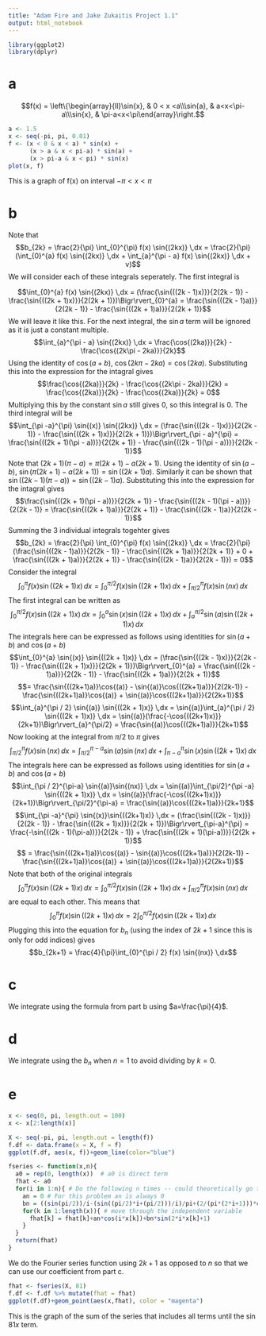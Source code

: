 ```yaml
---
title: "Adam Fire and Jake Zukaitis Project 1.1"
output: html_notebook
---
```


```r
library(ggplot2)
library(dplyr)
```
# a
$$f(x) = \left\{\begin{array}{ll}\sin{x}, & 0 < x <a\\\sin{a}, & a<x<\pi-a\\\sin{x}, & \pi-a<x<\pi\end{array}\right.$$
```r
a <- 1.5
x <- seq(-pi, pi, 0.01)
f <- (x < 0 & x < a) * sin(x) +
      (x > a & x < pi-a) * sin(a) +
      (x > pi-a & x < pi) * sin(x)
plot(x, f)
```
This is a graph of f(x) on interval $-\pi<x<\pi$

# b
Note that $$b_{2k} = \frac{2}{\pi} \int_{0}^{\pi} f(x) \sin{(2kx)} \,dx = \frac{2}{\pi} (\int_{0}^{a} f(x) \sin{(2kx)} \,dx + \int_{a}^{\pi - a} f(x) \sin{(2kx)} \,dx + v)$$ 
We will consider each of these integrals seperately. The first integral is 

$$\int_{0}^{a} f(x) \sin{(2kx)} \,dx = (\frac{\sin{((2k - 1)x)}}{2(2k - 1)} - \frac{\sin{((2k + 1)x)}}{2(2k + 1)})\Bigr\rvert_{0}^{a} = \frac{\sin{((2k - 1)a)}}{2(2k - 1)} - \frac{\sin{((2k + 1)a)}}{2(2k + 1)}$$
We will leave it like this. 
For the next integral, the $\sin{a}$ term will be ignored as it is just a constant multiple. 
$$\int_{a}^{\pi - a}  \sin{(2kx)} \,dx =  \frac{\cos{(2ka)}}{2k} - \frac{\cos{(2k\pi - 2ka)}}{2k}$$
Using the identity of $\cos{(a + b)}$, $\cos{(2k\pi - 2ka)} = \cos{(2ka)}$. Substituting this into the expression for the intagral gives
$$\frac{\cos{(2ka)}}{2k} - \frac{\cos{(2k\pi - 2ka)}}{2k} = \frac{\cos{(2ka)}}{2k} - \frac{\cos{(2ka)}}{2k} = 0$$
Multiplying this by the constant $\sin{a}$ still gives $0$, so this integral is $0$.
The third integral will be 
$$\int_{\pi -a}^{\pi} \sin{(x)} \sin{(2kx)} \,dx =  (\frac{\sin{((2k - 1)x)}}{2(2k - 1)} - \frac{\sin{((2k + 1)x)}}{2(2k + 1)})\Bigr\rvert_{\pi - a}^{\pi} = \frac{\sin{((2k + 1)(\pi - a))}}{2(2k + 1)} - \frac{\sin{((2k - 1)(\pi - a))}}{2(2k - 1)}$$
Note that $(2k + 1)(\pi - a) = \pi(2k + 1) - a(2k + 1)$. Using the identity of $\sin{(a - b)}$, $\sin{(\pi(2k + 1) - a(2k + 1))} = \sin{((2k + 1)a)}$. Similarly it can be shown that $\sin{((2k - 1)(\pi - a))} = \sin{((2k - 1)a)}$. Substituting this into the expression for the intagral gives
$$\frac{\sin{((2k + 1)(\pi - a))}}{2(2k + 1)} - \frac{\sin{((2k - 1)(\pi - a))}}{2(2k - 1)} = \frac{\sin{((2k + 1)a)}}{2(2k + 1)} - \frac{\sin{((2k - 1)a}}{2(2k - 1)}$$
Summing the $3$ individual integrals togehter gives 
$$b_{2k} = \frac{2}{\pi} \int_{0}^{\pi} f(x) \sin{(2kx)} \,dx = \frac{2}{\pi}(\frac{\sin{((2k - 1)a)}}{2(2k - 1)} - \frac{\sin{((2k + 1)a)}}{2(2k + 1)} + 0 + \frac{\sin{((2k + 1)a)}}{2(2k + 1)} - \frac{\sin{((2k - 1)a}}{2(2k - 1)}) = 0$$
Consider the integral
$$ \int_{0}^{\pi} f(x) \sin{((2k+1)x)} \,dx = \int_{0}^{\pi / 2} f(x) \sin{((2k + 1)x)} \,dx + \int_{\pi / 2}^{\pi} f(x) \sin{(nx)} \,dx$$
The first integral can be written as 
$$\int_{0}^{\pi / 2} f(x) \sin{((2k + 1)x)} \,dx = \int_{0}^{a} \sin{(x)} \sin{((2k + 1)x)} \,dx + \int_{a}^{\pi / 2} \sin{(a)} \sin{((2k + 1)x)} \,dx$$
The integrals here can be expressed as follows using identities for $\sin{(a + b)}$ and $\cos{(a + b)}$
$$\int_{0}^{a} \sin{(x)} \sin{((2k + 1)x)} \,dx = (\frac{\sin{((2k - 1)x)}}{2(2k - 1)} - \frac{\sin{((2k + 1)x)}}{2(2k + 1)})\Bigr\rvert_{0}^{a} = \frac{\sin{((2k - 1)a)}}{2(2k - 1)} - \frac{\sin{((2k + 1)a)}}{2(2k + 1)}$$
$$= \frac{\sin{((2k+1)a)}\cos{(a)} - \sin{(a)}\cos{((2k+1)a)}}{2(2k-1)} - \frac{\sin{((2k+1)a)}\cos{(a)} + \sin{(a)}\cos{((2k+1)a)}}{2(2k+1)}$$
$$\int_{a}^{\pi / 2} \sin{(a)} \sin{((2k + 1)x)} \,dx = \sin{(a)}\int_{a}^{\pi / 2} \sin{((2k + 1)x)} \,dx = \sin{(a)}(\frac{-\cos{((2k+1)x)}}{2k+1})\Bigr\rvert_{a}^{\pi/2} = \frac{\sin{(a)}\cos{((2k+1)a)}}{2k+1}$$
Now looking at the integral from $\pi/2$ to $\pi$ gives
$$\int_{\pi / 2}^{\pi} f(x) \sin{(nx)} \,dx = \int_{\pi / 2}^{\pi-a}  \sin{(a)}\sin{(nx)} \,dx + \int_{\pi -a}^{\pi}  \sin{(x)}\sin{((2k+1)x)} \,dx$$
The integrals here can be expressed as follows using identities for $\sin{(a + b)}$ and $\cos{(a + b)}$
$$\int_{\pi / 2}^{\pi-a}  \sin{(a)}\sin{(nx)} \,dx = \sin{(a)}\int_{\pi/2}^{\pi -a} \sin{((2k + 1)x)} \,dx = \sin{(a)}(\frac{-\cos{((2k+1)x)}}{2k+1})\Bigr\rvert_{\pi/2}^{\pi-a} = \frac{\sin{(a)}\cos{((2k+1)a)}}{2k+1}$$
$$\int_{\pi -a}^{\pi}  \sin{(x)}\sin{((2k+1)x)} \,dx = (\frac{\sin{((2k - 1)x)}}{2(2k - 1)} - \frac{\sin{((2k + 1)x)}}{2(2k + 1)})\Bigr\rvert_{\pi-a}^{\pi} = \frac{-\sin{((2k - 1)(\pi-a))}}{2(2k - 1)} + \frac{\sin{((2k + 1)(\pi-a))}}{2(2k + 1)}$$
$$ = \frac{\sin{((2k+1)a)}\cos{(a)} - \sin{(a)}\cos{((2k+1)a)}}{2(2k-1)} - \frac{\sin{((2k+1)a)}\cos{(a)} + \sin{(a)}\cos{((2k+1)a)}}{2(2k+1)}$$
Note that both of the original integrals
$$ \int_{0}^{\pi} f(x) \sin{((2k+1)x)} \,dx = \int_{0}^{\pi / 2} f(x) \sin{((2k + 1)x)} \,dx + \int_{\pi / 2}^{\pi} f(x) \sin{(nx)} \,dx$$
are equal to each other. This means that 
$$ \int_{0}^{\pi} f(x) \sin{((2k+1)x)} \,dx = 2\int_{0}^{\pi / 2} f(x) \sin{((2k + 1)x)} \,dx$$
Plugging this into the equation for $b_n$ (using the index of $2k+1$ since this is only for odd indices) gives 
$$b_{2k+1} = \frac{4}{\pi}\int_{0}^{\pi / 2} f(x) \sin{(nx)} \,dx$$

# c
We integrate using the formula from part b using $a=\frac{\pi}{4}$.
\begin{align*}
\frac{4}{\pi}(\int_{0}^{\frac{\pi}{4}}\sin{x}\sin{(2k+1)x}\,dx+\int_{\frac{\pi}{4}}^{\frac{\pi}{2}}\sin{a}\sin{(2k+1)x}\,dx)&=\frac{4}{\pi}(\frac{\sin{2kx}}{4k}\Bigr\rvert_{0}^{\frac{\pi}{4}}-\frac{\sin{(2k+2)x}}{2k+2}\Bigr\rvert_{0}^{\frac{\pi}{4}}+\sin{a}(-\frac{2\sqrt{2}}{\pi(2k+1)}\cos{(2k+1)x}\Bigr\rvert_{\frac{\pi}{4}}^{\frac{\pi}{2}}))\\
&=\frac{1}{\pi}(\frac{\sin{\frac{\pi k}{2}}}{k}-\frac{\sin{(\frac{\pi k}{2}+\frac{\pi}{2}})}{k})+\frac{2}{\pi(2k+1)}\cos{(\frac{\pi k}{2}+\frac{\pi}{4}})
\end{align*}

# d
We integrate using the $b_n$ when $n=1$ to avoid dividing by $k=0$.
\begin{align*}
\frac{4}{\pi}(\int_{0}^{\frac{\pi}{4}}\sin^2{x}\,dx+\int_{\frac{\pi}{4}}^{\frac{\pi}{2}}\sin{a}\sin{x}\,dx)&=\frac{4}{\pi}(\frac{1}{2}(x-\frac{\cos{2x}}{2}\Bigr\rvert_{0}^{\frac{\pi}{4}})-\sin{a}\cos{x}\Bigr\rvert_{\frac{\pi}{4}}^{\frac{\pi}{2}})\\
&=\frac{1}{2}+\frac{1}{\pi}
\end{align*}

# e

```r
x <- seq(0, pi, length.out = 100)
x <- x[2:length(x)]
```

```r
X <- seq(-pi, pi, length.out = length(f))
f.df <- data.frame(x = X, f = f)
ggplot(f.df, aes(x, f))+geom_line(color="blue")
```

```r
fseries <- function(x,n){
  a0 = rep(0, length(x))  # a0 is direct term
  fhat <- a0
  for(i in 1:n){ # Do the following n times -- could theoretically go to infinity
    an = 0 # For this problem an is always 0
    bn = ((sin(pi/2))/i-(sin((pi/2)*i+(pi/2)))/i)/pi+(2/(pi*(2*i+1)))*cos((pi/2)*i+(pi/4)) # the code for these b_ns
    for(k in 1:length(x)){ # move through the independent variable 
      fhat[k] = fhat[k]+an*cos(i*x[k])+bn*sin(2*i*x[k]+1)
    }
  }
  return(fhat)
}
```
We do the Fourier series function using $2k+1$ as opposed to $n$ so that we can use our coefficient from part c.

```r
fhat <- fseries(X, 81)
f.df <- f.df %>% mutate(fhat = fhat)
ggplot(f.df)+geom_point(aes(x,fhat), color = "magenta")
```
This is the graph of the sum of the series that includes all terms until the $\sin{81x}$ term.